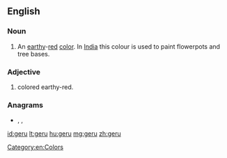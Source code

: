 {{also|ġeru}}
==English==

===Noun===
{{en-noun|-}}

# An [[earthy]]-[[red]] [[color]]. In [[India]] this colour is used to paint flowerpots and tree bases.

===Adjective===
{{en-adj}}

# colored earthy-red.

===Anagrams===
* {{l|en|grue}}, {{l|en|regu}}, {{l|en|urge}}
[[Category:en:Colors]]

[[id:geru]]
[[lt:geru]]
[[hu:geru]]
[[mg:geru]]
[[zh:geru]]